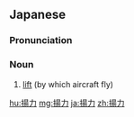 ==Japanese==
{{ja-kanjitab|よう|りょく|yomi=on}}

===Pronunciation===
{{ja-pron|ようりょく|y=on}}

===Noun===
{{ja-noun|ようりょく}}

# [[lift]] (by which aircraft fly)

[[hu:揚力]]
[[mg:揚力]]
[[ja:揚力]]
[[zh:揚力]]